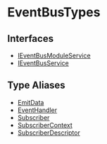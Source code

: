 
# EventBusTypes

## Interfaces

- [IEventBusModuleService](../../EventBusTypes/interfaces/types.EventBusTypes.IEventBusModuleService.mdx)
- [IEventBusService](../../EventBusTypes/interfaces/types.EventBusTypes.IEventBusService.mdx)

## Type Aliases

- [EmitData](../../EventBusTypes/types/types.EventBusTypes.EmitData.mdx)
- [EventHandler](../../EventBusTypes/types/types.EventBusTypes.EventHandler.mdx)
- [Subscriber](../../EventBusTypes/types/types.EventBusTypes.Subscriber.mdx)
- [SubscriberContext](../../EventBusTypes/types/types.EventBusTypes.SubscriberContext.mdx)
- [SubscriberDescriptor](../../EventBusTypes/types/types.EventBusTypes.SubscriberDescriptor.mdx)
